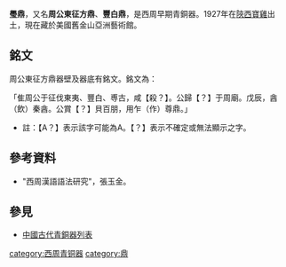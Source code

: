 '''璺鼎'''，又名'''周公東征方鼎'''、'''豐白鼎'''，是西周早期青銅器。1927年在[[陝西|陝西]][[寶雞|寶雞]]出土，現在藏於美國舊金山亞洲藝術館。

== 銘文 ==

周公東征方鼎器壁及器底有銘文。銘文為：

「隹周公于征伐東夷、豐白、尃古，咸【殺？】。公歸【？】于周廟。戊辰，酓（飲）秦酓。公賞【？】貝百朋，用乍（作）尊鼎。」

* 註：【A？】表示該字可能為A。【？】表示不確定或無法顯示之字。

== 參考資料 ==
* "西周漢語語法研究"，張玉金。

== 參見 ==
* [[中國古代青銅器列表|中國古代青銅器列表]]

[[category:西周青铜器|category:西周青铜器]]
[[category:鼎|category:鼎]]